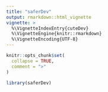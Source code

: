 ---
title: "saferDev"
output: rmarkdown::html_vignette
vignette: >
  %\VignetteIndexEntry{cuteDev}
  %\VignetteEngine{knitr::rmarkdown}
  %\VignetteEncoding{UTF-8}
---

```{r, include = FALSE}
knitr::opts_chunk$set(
  collapse = TRUE,
  comment = ">"
)
```

```{r setup}
library(saferDev)
```
